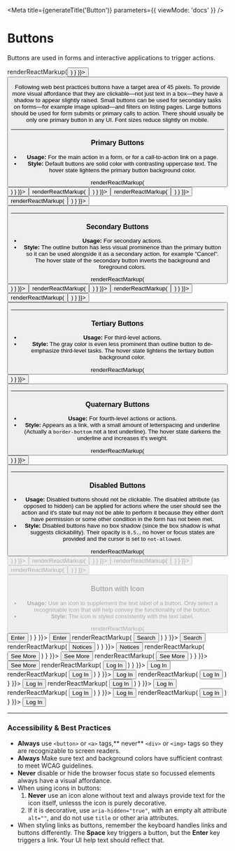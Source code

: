 
<Meta
  title={generateTitle('Button')}
  parameters={{
    viewMode: 'docs'
  }}
/>

# Buttons

Buttons are used in forms and interactive applications to trigger actions.

<Canvas withSource="none">
  <Story
		name="button-primary"
    parameters={{ docs: { transformSource: () => renderReactMarkup(<Button usage="" text="Button"/>) } }}>
      <Button usage="" text="Button" />
  </Story>
</Canvas>

Following web best practices buttons have a target area of 45 pixels. To provide more visual affordance that they are clickable—not just text in a box—they have a shadow to appear slightly raised. Small buttons can be used for secondary tasks on forms—for example image upload—and filters on listing pages. Large buttons should be used for form submits or primary calls to action. There should usually be only one primary button in any UI. Font sizes reduce slightly on mobile.

---

### Primary Buttons

- **Usage:** For the main action in a form, or for a call-to-action link on a page.
- **Style:** Default buttons are solid color with contrasting uppercase text. The hover state lightens the primary button background color.

<Canvas>
  <Story
    name="button-primary-c-primary"
    parameters={{ docs: { transformSource: () => renderReactMarkup(<Button usage="" text="Primary"/>) } }}>
      <Button usage="" text="Primary" />
  </Story>
  <Story
    name="button-primary-c-primary-alt"
    parameters={{ docs: { transformSource: () => renderReactMarkup(<Button usage="" theme="c-primary-alt" text="Primary"/>) } }}>
      <Button usage="" theme="c-primary-alt" text="Primary"/>
  </Story>
  <Story
    name="button-primary-c-highlight"
    parameters={{ docs: { transformSource: () => renderReactMarkup(<Button usage="" theme="c-highlight" text="Primary"/>) } }}>
      <Button usage="" theme="c-highlight" text="Primary"/>
  </Story>
  <Story
    name="button-primary-c-gray"
    parameters={{ docs: { transformSource: () => renderReactMarkup(<Button usage="" theme="c-gray-dark" text="Primary"/>) } }}>
      <Button usage="" theme="c-gray-dark" text="Primary"/>
  </Story>
  <Story story={stories.buttonCSS} />
</Canvas>

---

### Secondary Buttons

- **Usage:** For secondary actions.
- **Style:** The outline button has less visual prominence than the primary button so it can be used alongside it as a secondary action, for example "Cancel". The hover state of the secondary button inverts the background and foreground colors.

<Canvas>
  <Story
    name="button-secondary-c-primary"
    parameters={{ docs: { transformSource: () => renderReactMarkup(<Button usage="secondary" text="Secondary"/>) } }}>
      <Button usage="secondary" text="Secondary" />
  </Story>
  <Story
    name="button-secondary-c-primary-alt"
    parameters={{ docs: { transformSource: () => renderReactMarkup(<Button usage="secondary" theme="c-primary-alt" text="Secondary"/>) } }}>
      <Button usage="secondary" theme="c-primary-alt" text="Secondary"/>
  </Story>
  <Story
    name="button-secondary-c-highlight"
    parameters={{ docs: { transformSource: () => renderReactMarkup(<Button usage="secondary" theme="c-highlight" text="Secondary"/>) } }}>
      <Button usage="secondary" theme="c-highlight" text="Secondary"/>
  </Story>
  <Story
    name="button-secondary-c-gray"
    parameters={{ docs: { transformSource: () => renderReactMarkup(<Button usage="secondary" theme="c-gray-dark" text="Secondary"/>) } }}>
      <Button usage="secondary" theme="c-gray-dark" text="Secondary"/>
  </Story>
  <Story story={stories.buttonCSS2} />
</Canvas>

---

### Tertiary Buttons

- **Usage:** For third-level actions.
- **Style:** The gray color is even less prominent than outline button to de-emphasize third-level tasks. The hover state lightens the tertiary button background color.

<Canvas>
  <Story
    name="button-tertiary"
    parameters={{ docs: { transformSource: () => renderReactMarkup(<Button usage="tertiary" text="Tertiary"/>) } }}>
      <Button usage="tertiary" text="Tertiary"/>
  </Story>
  <Story story={stories.buttonCSS3} />
</Canvas>

---

### Quaternary Buttons

- **Usage:** For fourth-level actions or actions.
- **Style:** Appears as a link, with a small amount of letterspacing and underline (Actually a `border-bottom` not a text underline). The hover state darkens the underline and increases it's weight.

<Canvas>
  <Story
    name="button-quaternary"
    parameters={{ docs: { transformSource: () => renderReactMarkup(<Button usage="quaternary" text="Quaternary" />) } }}>
      <Button usage="quaternary" text="Quaternary" />
  </Story>
  <Story story={stories.buttonCSS4} />
</Canvas>

---

### Disabled Buttons

- **Usage:** Disabled buttons should not be clickable. The disabled attribute (as opposed to hidden) can be applied for actions where the user should see the action and it's state but may not be able to perform it because they either don't have permission or some other condition in the form has not been met.
- **Style:** Disabled buttons have no box shadow (since the box shadow is what suggests clickability). Their opacity is `0.5.`, no hover or focus states are provided and the cursor is set to `not-allowed`.


<Canvas>
  <Story
    name="button-primary--disabled"
    parameters={{ docs: { transformSource: () => renderReactMarkup(<Button usage="" text="Disabled" disabled/>) } }}>
      <Button usage="" text="Disabled" disabled/>
  </Story>
  <Story
    name="button-secondary--disabled"
    parameters={{ docs: { transformSource: (src) => renderReactMarkup(<Button usage="secondary" text="Disabled" disabled/>) } }}>
      <Button usage="secondary" text="Disabled" disabled/>
  </Story>
  <Story
    name="button-tertiary--disabled"
    parameters={{ docs: { transformSource: (src) => renderReactMarkup(<Button usage="tertiary" text="Disabled" disabled/>) } }}>
      <Button usage="tertiary" text="Disabled" disabled/>
  </Story>
  <Story
    name="button-quaternary--disabled"
    parameters={{ docs: { transformSource: (src) => renderReactMarkup(<Button usage="quaternary" text="Disabled" disabled/>) } }}>
      <Button usage="quaternary" text="Disabled" disabled/>
  </Story>
  <Story story={stories.buttonCSSDisabled} />
</Canvas>


### Button with Icon
- **Usage:** Use an icon to supplement the text label of a button. Only select a recognisable icon that will help convey the functionality of the button. 
- **Style:** The icon is styled consistently with the text label.

<Canvas>
  <Story
    name="button-icon-primary-c-primary"
    parameters={{ docs: { transformSource: () => renderReactMarkup(
      <Button usage="">
        <span>Enter</span>
        <IconArrow />
      </Button>
    ) } }}>
      <Button usage="">
        <span>Enter</span>
        <IconArrow />
      </Button>
  </Story>
  <Story
    name="button-icon-primary-c-primary-alt"
    parameters={{ docs: { transformSource: () => renderReactMarkup(
      <Button theme="c-primary-alt">
        <span>Search</span>
        <IconSearch />
      </Button>
    ) } }}>
      <Button theme="c-primary-alt">
        <span>Search</span>
        <IconSearch />
      </Button>
  </Story>
  <Story
    name="button-icon-primary-c-highlight"
    parameters={{ docs: { transformSource: () => renderReactMarkup(
      <Button theme="c-highlight">
        <span>Notices</span>
        <IconAlert />
      </Button>
    ) } }}>
      <Button theme="c-highlight">
        <span>Notices</span>
        <IconAlert />
      </Button>
  </Story>
  <Story
    name="button-icon-primary-c-gray"
    parameters={{ docs: { transformSource: () => renderReactMarkup(
      <Button theme="c-gray-dark" info="see more of ...">
        <span>See More</span>
        <IconChevron />
      </Button>
    ) } }}>
      <Button theme="c-gray-dark" info="see more of ...">
        <span>See More</span>
        <IconChevron />
      </Button>
  </Story>
    <Story
    name="button-icon-primary-c-white"
    parameters={{ docs: { transformSource: () => renderReactMarkup(
      <Button theme="c-white" info="see more of ...">
        <span>See More</span>
        <IconChevron />
      </Button>
    ) } }}>
      <Button theme="c-white" info="see more of ...">
        <span>See More</span>
        <IconChevron />
      </Button>
  </Story>
</Canvas>

<Canvas>
    <Story
    name="button-icon-secondary-c-primary"
    parameters={{ docs: { transformSource: () => renderReactMarkup(
      <Button usage="secondary" size="small">
        <span>Log In</span>
        <IconLogin />
      </Button>
    ) } }}>
      <Button usage="secondary" size="small">
        <span>Log In</span>
        <IconLogin />
      </Button>
  </Story>
  <Story
    name="button-icon-secondary-c-primary-alt"
    parameters={{ docs: { transformSource: () => renderReactMarkup(
      <Button usage="secondary" size="small" theme="c-primary-alt">
        <span>Log In</span>
        <IconLogin />
      </Button>
    ) } }}>
      <Button usage="secondary" size="small" theme="c-primary-alt">
        <span>Log In</span>
        <IconLogin />
      </Button>
  </Story>
    <Story
    name="button-icon-secondary-c-highlight"
    parameters={{ docs: { transformSource: () => renderReactMarkup(
      <Button usage="secondary" size="small" theme="c-highlight">
        <span>Log In</span>
        <IconLogin />
      </Button>
    ) } }}>
      <Button usage="secondary" size="small" theme="c-highlight">
        <span>Log In</span>
        <IconLogin />
      </Button>
  </Story>
  <Story
    name="button-icon-secondary-c-gray"
    parameters={{ docs: { transformSource: () => renderReactMarkup(
      <Button usage="secondary" size="small" theme="c-gray-dark">
        <span>Log In</span>
        <IconLogin />
      </Button>
    ) } }}>
      <Button usage="secondary" size="small" theme="c-gray-dark">
        <span>Log In</span>
        <IconLogin />
      </Button>
  </Story>
  <Story
    name="button-icon-tertiary"
    parameters={{ docs: { transformSource: () => renderReactMarkup(
      <Button usage="tertiary" size="small">
        <span>Log In</span>
        <IconLogin />
      </Button>
    ) } }}>
      <Button usage="tertiary" size="small">
        <span>Log In</span>
        <IconLogin />
      </Button>
  </Story>
  <Story
    name="button-icon-quaternary"
    parameters={{ docs: { transformSource: () => renderReactMarkup(
      <Button usage="quaternary">
        <span>Log In</span>
        <IconLogin />
      </Button>
    ) } }}>
      <Button usage="quaternary">
        <span>Log In</span>
        <IconLogin />
      </Button>
  </Story>
</Canvas>

---

### Accessibility & Best Practices

- **Always** use `<button>` or `<a>` tags,** never** `<div>` or `<img>` tags so they are recognizable to screen readers.
- **Always** Make sure text and background colors have sufficient contrast to meet WCAG guidelines.
- **Never** disable or hide the browser focus state so focussed elements always have a visual affordance.
- When using icons in buttons:
  1. **Never** use an icon alone without text and always provide text for the icon itself, unlesss the icon is purely decorative.
  2. If it is decorative, use `aria-hidden="true"`, with an empty alt attribute `alt=""`, and do not use `title` or other aria attributes.
- When styling links as buttons, remember the keyboard handles links and buttons differently. The **Space** key triggers a button, but the **Enter** key triggers a link. Your UI help text should reflect that.

